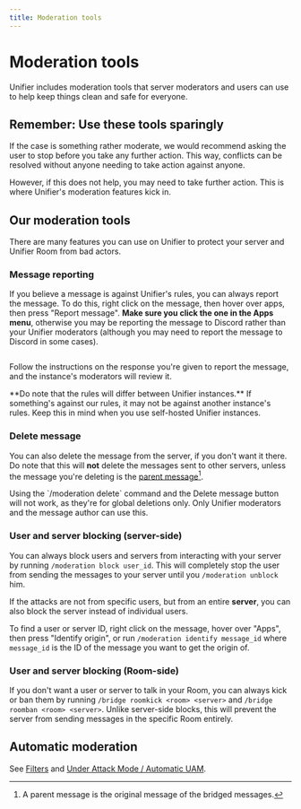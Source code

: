 ```yaml
---
title: Moderation tools
---
```


# Moderation tools

Unifier includes moderation tools that server moderators and users can use to help keep things clean and safe for everyone.

## Remember: Use these tools sparingly

If the case is something rather moderate, we would recommend asking the user to stop before you take any further action. This way, conflicts can be resolved without anyone needing to take action against anyone.

However, if this does not help, you may need to take further action. This is where Unifier's moderation features kick in.

## Our moderation tools

There are many features you can use on Unifier to protect your server and Unifier Room from bad actors.

### Message reporting

If you believe a message is against Unifier's rules, you can always report the message. To do this, right click on the message, then hover over apps, then press "Report message". **Make sure you click the one in the Apps menu**, otherwise you may be reporting the message to Discord rather than your Unifier moderators (although you may need to report the message to Discord in some cases).

<img src="../../assets/images/image (11).png" alt="" />

Follow the instructions on the response you're given to report the message, and the instance's moderators will review it.

<Warning>
**Do note that the rules will differ between Unifier instances.** If something's against our rules, it may not be against another instance's rules. Keep this in mind when you use self-hosted Unifier instances.
</Warning>

### Delete message

You can also delete the message from the server, if you don't want it there. Do note that this will **not** delete the messages sent to other servers, unless the message you're deleting is the [parent message](#user-content-fn-1)[^1].

<Warning>
Using the `/moderation delete` command and the Delete message button will not work, as they're for global deletions only. Only Unifier moderators and the message author can use this.
</Warning>

### User and server blocking (server-side)

You can always block users and servers from interacting with your server by running `/moderation block user_id`. This will completely stop the user from sending the messages to your server until you `/moderation unblock` him.

If the attacks are not from specific users, but from an entire **server**, you can also block the server instead of individual users.

To find a user or server ID, right click on the message, hover over "Apps", then press "Identify origin", or run `/moderation identify message_id` where `message_id` is the ID of the message you want to get the origin of.

### User and server blocking (Room-side)

If you don't want a user or server to talk in your Room, you can always kick or ban them by running `/bridge roomkick <room> <server>` and `/bridge roomban <room> <server>`. Unlike server-side blocks, this will prevent the server from sending messages in the specific Room entirely.

## Automatic moderation

See [Filters](filters.md) and [Under Attack Mode / Automatic UAM](under-attack-mode.md#automatic-uam).

[^1]: A parent message is the original message of the bridged messages.
